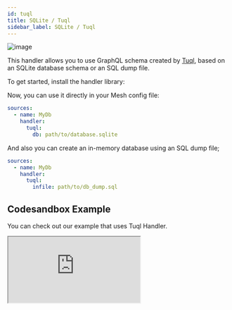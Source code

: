 ```yaml
---
id: tuql
title: SQLite / Tuql
sidebar_label: SQLite / Tuql
---
```

![image](https://user-images.githubusercontent.com/20847995/79220131-228d5480-7e5c-11ea-8faa-63083653573b.png)

This handler allows you to use GraphQL schema created by [Tuql](https://github.com/bradleyboy/tuql), based on an SQLite database schema or an SQL dump file.

To get started, install the handler library:

<PackageInstall packages="@graphql-mesh/tuql" />

Now, you can use it directly in your Mesh config file:

```yaml
sources:
  - name: MyDb
    handler:
      tuql:
        db: path/to/database.sqlite
```

And also you can create an in-memory database using an SQL dump file;

```yaml
sources:
  - name: MyDb
    handler:
      tuql:
        infile: path/to/db_dump.sql
```

## Codesandbox Example

You can check out our example that uses Tuql Handler.

<iframe
     src="https://codesandbox.io/embed/github/Urigo/graphql-mesh/tree/master/examples/sqlite-chinook?fontsize=14&hidenavigation=1&theme=dark&module=%2F.meshrc.yml"
     style={{width:"100%", height:"500px", border:"0", borderRadius: "4px", overflow:"hidden"}}
     title="chinook-example"
     allow="geolocation; microphone; camera; midi; vr; accelerometer; gyroscope; payment; ambient-light-sensor; encrypted-media; usb"
     sandbox="allow-modals allow-forms allow-popups allow-scripts allow-same-origin"/>

## Config API Reference

{@import ../generated-markdown/TuqlHandler.generated.md}

